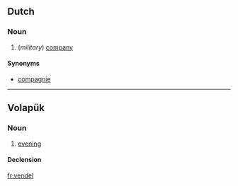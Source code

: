 ==Dutch==

===Noun===
{{nl-noun|pl=vendels|pl2=vendelen|dim=vendeltje}}

# {{obsolete|lang=nl}} (''military'') [[company]]

====Synonyms====
* [[compagnie]]

----

==Volapük==

===Noun===
{{vo-noun}}

# [[evening]]

====Declension====
{{vo-decl-noun}}

[[fr:vendel]]